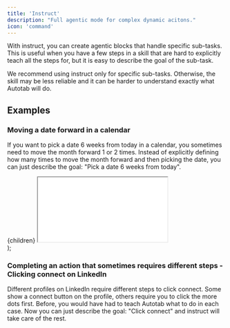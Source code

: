 ```yaml
---
title: 'Instruct'
description: "Full agentic mode for complex dynamic acitons."
icon: 'command'
---
```


With instruct, you can create agentic blocks that handle specific sub-tasks. This is useful when you have a few steps in a skill that are hard to explicitly teach all the steps for, but it is easy to describe the goal of the sub-task.

We recommend using instruct only for specific sub-tasks. Otherwise, the skill may be less reliable and it can be harder to understand exactly what Autotab will do.

## Examples

### Moving a date forward in a calendar

If you want to pick a date 6 weeks from today in a calendar, you sometimes need to move the month forward 1 or 2 times. Instead of explicitly defining how many times to move the month forward and then picking the date, you can just describe the goal: "Pick a date 6 weeks from today".

  <div
    style={{
      position: "relative",
      paddingBottom: "62.456140350877185%",
      height: 0,
      marginBottom: "var(--ifm-leading)",
    }}
  >
    {children}
    <iframe
      src={url}
      style={{
        position: "absolute",
        top: 0,
        left: 0,
        width: "100%",
        height: "100%",
      }}
    ></iframe>
  </div>
);

<EmbeddedVideo url="https://www.loom.com/embed/8d74556a2be54c5eb2885589e232dadf?sid=fa3b3695-b63f-4e73-92b4-63a097af27d6"></EmbeddedVideo>

### Completing an action that sometimes requires different steps - Clicking connect on LinkedIn

Different profiles on LinkedIn require different steps to click connect. Some show a connect button on the profile, others require you to click the more dots first. Before, you would have had to teach Autotab what to do in each case. Now you can just describe the goal: "Click connect" and instruct will take care of the rest.

<EmbeddedVideo url="https://www.loom.com/embed/a2a1eb48c67d4d55abe744a930df46fc?sid=64157a34-27b8-4ab2-a3ff-be091f0dab18"></EmbeddedVideo>
